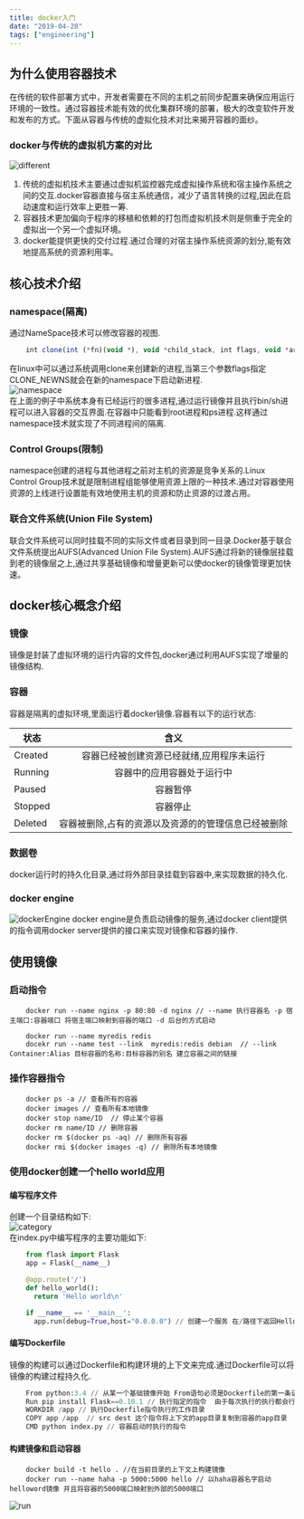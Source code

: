 ```yaml
---
title: docker入门
date: "2019-04-28"
tags: ["engineering"]
---
```

## 为什么使用容器技术
  在传统的软件部署方式中，开发者需要在不同的主机之前同步配置来确保应用运行环境的一致性。通过容器技术能有效的优化集群环境的部署，极大的改变软件开发和发布的方式。下面从容器与传统的虚拟化技术对比来揭开容器的面纱。
### docker与传统的虚拟机方案的对比  
  ![different](/static/images/frontEndToolStatic/docker/different.png)  

  1. 传统的虚拟机技术主要通过虚拟机监控器完成虚拟操作系统和宿主操作系统之间的交互.docker容器直接与宿主系统通信，减少了语言转换的过程,因此在启动速度和运行效率上更胜一筹.
  2. 容器技术更加偏向于程序的移植和依赖的打包而虚拟机技术则是侧重于完全的虚拟出一个另一个虚拟环境。 
  3. docker能提供更快的交付过程.通过合理的对宿主操作系统资源的划分,能有效地提高系统的资源利用率。  

## 核心技术介绍
### namespace(隔离)
通过NameSpace技术可以修改容器的视图.
```javascript
    int clone(int (*fn)(void *), void *child_stack, int flags, void *arg);
```

在linux中可以通过系统调用clone来创建新的进程,当第三个参数flags指定CLONE_NEWNS就会在新的namespace下启动新进程.  
![namespace](/static/images/frontEndToolStatic/docker/namespace.png)  
在上面的例子中系统本身有已经运行的很多进程,通过运行镜像并且执行bin/sh进程可以进入容器的交互界面.在容器中只能看到root进程和ps进程.这样通过namespace技术就实现了不同进程间的隔离.

### Control Groups(限制)
namespace创建的进程与其他进程之前对主机的资源是竞争关系的.Linux Control Group技术就是限制进程组能够使用资源上限的一种技术.通过对容器使用资源的上线进行设置能有效地使用主机的资源和防止资源的过渡占用。

### 联合文件系统(Union File System)
联合文件系统可以同时挂载不同的实际文件或者目录到同一目录.Docker基于联合文件系统提出AUFS(Advanced Union File System).AUFS通过将新的镜像层挂载到老的镜像层之上,通过共享基础镜像和增量更新可以使docker的镜像管理更加快速。
## docker核心概念介绍
### 镜像
镜像是封装了虚拟环境的运行内容的文件包,docker通过利用AUFS实现了增量的镜像结构.
### 容器
容器是隔离的虚拟环境,里面运行着docker镜像.容器有以下的运行状态:  

| 状态 | 含义 |
| - | :-: |
| Created | 容器已经被创建资源已经就绪,应用程序未运行 |
| Running | 容器中的应用容器处于运行中 |
| Paused  | 容器暂停 |
| Stopped | 容器停止 |
| Deleted | 容器被删除,占有的资源以及资源的的管理信息已经被删除|
### 数据卷 
docker运行时的持久化目录,通过将外部目录挂载到容器中,来实现数据的持久化.

### docker engine
![dockerEngine](/static/images/frontEndToolStatic/docker/dockerEngine.png)
docker engine是负责启动镜像的服务,通过docker client提供的指令调用docker server提供的接口来实现对镜像和容器的操作.

## 使用镜像

### 启动指令
```docker
    docker run --name nginx -p 80:80 -d nginx // --name 执行容器名 -p 宿主端口:容器端口 将宿主端口映射到容器的端口 -d 后台的方式启动 

    docker run --name myredis redis
    docekr run --name test --link  myredis:redis debian  // --link Container:Alias 目标容器的名称:目标容器的别名 建立容器之间的链接
```
### 操作容器指令
```docker
    docker ps -a // 查看所有的容器  
    docker images // 查看所有本地镜像 
    docker stop name/ID  // 停止某个容器 
    docker rm name/ID // 删除容器
    docker rm $(docker ps -aq) // 删除所有容器
    docker rmi $(docker images -q) // 删除所有本地镜像
```
### 使用docker创建一个hello world应用

#### 编写程序文件
创建一个目录结构如下:  
![category](/static/images/frontEndToolStatic/docker/category.png)  
在index.py中编写程序的主要功能如下:  
```python
    from flask import Flask
    app = Flask(__name__)

    @app.route('/')
    def hello_world():
      return 'Hello world\n'

    if __name__ == '__main__':
      app.run(debug=True,host="0.0.0.0") // 创建一个服务 在/路径下返回Hello world
```
#### 编写Dockerfile
镜像的构建可以通过Dockerfile和构建环境的上下文来完成.通过Dockerfile可以将镜像的构建过程持久化.  
```python 
    From python:3.4 // 从某一个基础镜像开始 From语句必须是Dockerfile的第一条语句
    Run pip install Flask==0.10.1 // 执行指定的指令  由于每次执行的执行都会行成新的镜像层,可以将多个指令进行合并
    WORKDIR /app // 执行Dockerfile指令执行的工作目录
    COPY app /app  // src dest 这个指令将上下文的app目录复制到容器的app目录
    CMD python index.py // 容器启动时执行的指令
```
#### 构建镜像和启动容器
```docker
    docker build -t hello . //在当前目录的上下文上构建镜像
    docker run --name haha -p 5000:5000 hello // 以haha容器名字启动helloword镜像 并且将容器的5000端口映射到外部的5000端口
```
![run](/static/images/frontEndToolStatic/docker/run.png)



